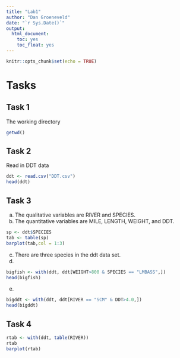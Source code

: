 ```yaml
---
title: "Lab1"
author: "Dan Groeneveld"
date: "`r Sys.Date()`"
output:
  html_document:
    toc: yes
    toc_float: yes
---
```


```r
knitr::opts_chunk$set(echo = TRUE)
```

# Tasks

## Task 1


The working directory

```r
getwd()
```
## Task 2

Read in DDT data

```r
ddt <- read.csv("DDT.csv")
head(ddt)
```


## Task 3

  a. The qualitative variables are RIVER and SPECIES.
  b. The quantitative variables are MILE, LENGTH, WEIGHT, and DDT.
  
```r
sp <- ddt$SPECIES
tab <- table(sp)
barplot(tab,col = 1:3)
```
 
  c. There are three species in the ddt data set.
  d.
  
```r
bigfish <- with(ddt, ddt[WEIGHT>800 & SPECIES == "LMBASS",])
head(bigfish)
```

  e.
  
```r
bigddt <- with(ddt, ddt[RIVER == "SCM" & DDT>4.0,])
head(bigddt)
```

## Task 4

```r
rtab <- with(ddt, table(RIVER))
rtab
barplot(rtab)
```


